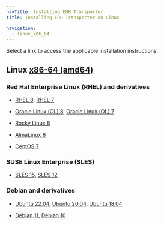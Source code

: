 ```yaml
---
navTitle: Installing EDB Transporter
title: Installing EDB Transporter on Linux

navigation:
  - linux_x86_64
---
```


Select a link to access the applicable installation instructions.

## Linux [x86-64 (amd64)](linux_x86_64)

### Red Hat Enterprise Linux (RHEL) and derivatives

- [RHEL 8](transporter_rhel_8), [RHEL 7](transporter_rhel_7)

- [Oracle Linux (OL) 8](transporter_rhel_8), [Oracle Linux (OL) 7](transporter_rhel_7)

- [Rocky Linux 8](transporter_other_linux_8)

- [AlmaLinux 8](transporter_other_linux_8)

- [CentOS 7](transporter_centos_7)

### SUSE Linux Enterprise (SLES)

- [SLES 15](linux_x86_64/transporter_sles_15), [SLES 12](linux_x86_64/transporter_sles_12)

### Debian and derivatives

- [Ubuntu 22.04](linux_x86_64/transporter_ubuntu_22), [Ubuntu 20.04](linux_x86_64/transporter_ubuntu_20), [Ubuntu 18.04](linux_x86_64/transporter_ubuntu_18)

- [Debian 11](linux_x86_64/transporter_debian_11), [Debian 10](linux_x86_64/transporter_debian_10)

